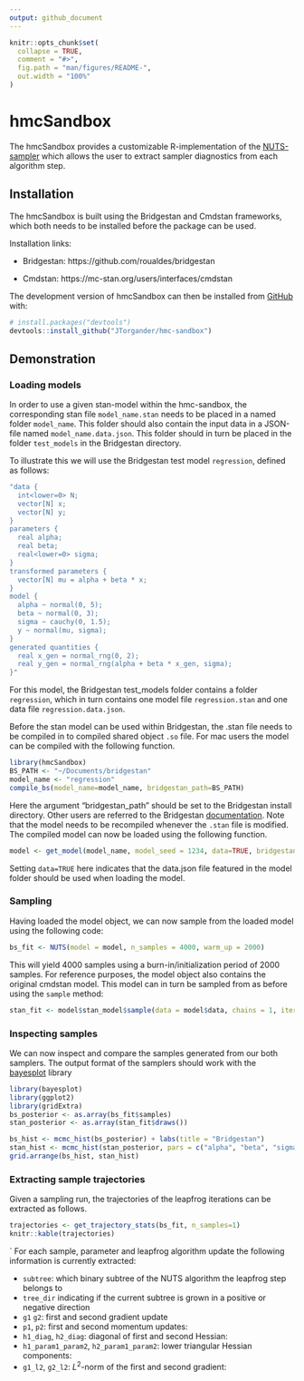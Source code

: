 ```yaml
---
output: github_document
---
```


<!-- README.md is generated from README.Rmd. Please edit that file -->

```r
knitr::opts_chunk$set(
  collapse = TRUE,
  comment = "#>",
  fig.path = "man/figures/README-",
  out.width = "100%"
)
```

# hmcSandbox

<!-- badges: start -->
<!-- badges: end -->

The hmcSandbox provides a customizable R-implementation of the [NUTS-sampler](https://arxiv.org/abs/1111.4246) which allows the user to extract sampler diagnostics from each algorithm step. 

## Installation

The hmcSandbox is built using the Bridgestan and Cmdstan frameworks, which both needs to be installed before the package can be used. 

Installation links:

* Bridgestan: https://github.com/roualdes/bridgestan

* Cmdstan: https://mc-stan.org/users/interfaces/cmdstan

The development version of hmcSandbox can then be installed from [GitHub](https://github.com/) with:

``` r
# install.packages("devtools")
devtools::install_github("JTorgander/hmc-sandbox")
```

## Demonstration 

### Loading models

In order to use a given stan-model within the hmc-sandbox, the corresponding stan file `model_name.stan` needs to be placed in a named folder `model_name`. This folder should also contain the input data in a JSON-file named `model_name.data.json`. This folder should in turn be placed in the folder `test_models` in the Bridgestan directory.

To illustrate this we will use the Bridgestan test model `regression`, defined as follows:

```r
"data {
  int<lower=0> N;
  vector[N] x;
  vector[N] y;
}
parameters {
  real alpha;
  real beta;
  real<lower=0> sigma;
}
transformed parameters {
  vector[N] mu = alpha + beta * x;
}
model {
  alpha ~ normal(0, 5);
  beta ~ normal(0, 3);
  sigma ~ cauchy(0, 1.5);
  y ~ normal(mu, sigma);
}
generated quantities {
  real x_gen = normal_rng(0, 2);
  real y_gen = normal_rng(alpha + beta * x_gen, sigma);
}"
```
For this model, the Bridgestan test_models folder contains a folder `regression`, which in turn contains one model file `regression.stan` and one data file `regression.data.json`.

Before the stan model can be used within Bridgestan, the .stan file needs to be compiled in to compiled shared object `.so` file. For mac users the model can be compiled with the following function.

```r
library(hmcSandbox)
BS_PATH <- "~/Documents/bridgestan"
model_name <- "regression"
compile_bs(model_name=model_name, bridgestan_path=BS_PATH)
```

Here the argument "bridgestan_path" should be set to the Bridgestan install directory. Other users are referred to the Bridgestan [documentation]( https://github.com/roualdes/bridgestan). Note that the model needs to be recompiled whenever the `.stan` file is modified. The compiled model can now be loaded using the following function. 

```r
model <- get_model(model_name, model_seed = 1234, data=TRUE, bridgestan_path=BS_PATH)
```

Setting `data=TRUE` here indicates that the data.json file featured in the model folder should be used when loading the model.

### Sampling

Having loaded the model object, we can now sample from the loaded model using the following code:

```r
bs_fit <- NUTS(model = model, n_samples = 4000, warm_up = 2000)
```
This will yield 4000 samples using a burn-in/initialization period of 2000 samples. For reference purposes, the model object also contains the original cmdstan model. This model can in turn be sampled from as before using the `sample` method:

```r
stan_fit <- model$stan_model$sample(data = model$data, chains = 1, iter_sampling = 4000)
```
### Inspecting samples

We can now inspect and compare the samples generated from our both samplers. The output format of the samplers should work with the [bayesplot](http://mc-stan.org/bayesplot/) library

```r
library(bayesplot)
library(ggplot2)
library(gridExtra)
bs_posterior <- as.array(bs_fit$samples)
stan_posterior <- as.array(stan_fit$draws())

bs_hist <- mcmc_hist(bs_posterior) + labs(title = "Bridgestan")
stan_hist <- mcmc_hist(stan_posterior, pars = c("alpha", "beta", "sigma")) + labs(title = "Stan")
grid.arrange(bs_hist, stan_hist)

```

### Extracting sample trajectories

Given a sampling run, the trajectories of the leapfrog iterations can be extracted as follows. 

```r
trajectories <- get_trajectory_stats(bs_fit, n_samples=1)
knitr::kable(trajectories)
```
`
For each sample, parameter and leapfrog algorithm update the following information is currently extracted:

* `subtree`: which binary subtree of the NUTS algorithm the leapfrog step belongs to
* `tree_dir` indicating if the current subtree is grown in a positive or negative direction
* `g1` `g2`: first and second gradient update 
* `p1`, `p2`: first and second momentum updates: 
* `h1_diag`, `h2_diag`: diagonal of first and second Hessian: 
* `h1_param1_param2`, `h2_param1_param2`: lower triangular Hessian components: 
* `g1_l2`, `g2_l2`: $L^2$-norm of the first and second gradient: 
